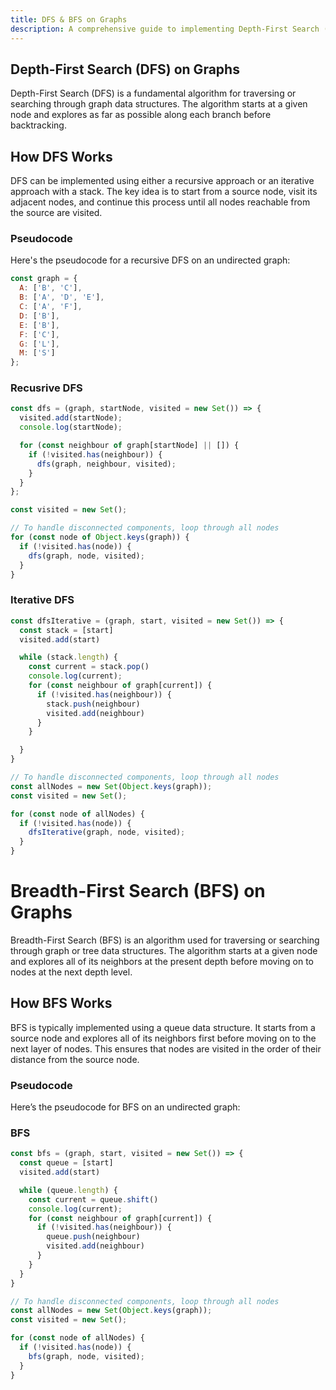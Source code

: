 ```yaml
---
title: DFS & BFS on Graphs
description: A comprehensive guide to implementing Depth-First Search (DFS) & BFS (Breadth-First Search) on graphs.
---
```


## Depth-First Search (DFS) on Graphs

Depth-First Search (DFS) is a fundamental algorithm for traversing or searching through graph data structures. The algorithm starts at a given node and explores as far as possible along each branch before backtracking.

## How DFS Works

DFS can be implemented using either a recursive approach or an iterative approach with a stack. The key idea is to start from a source node, visit its adjacent nodes, and continue this process until all nodes reachable from the source are visited.

### Pseudocode

Here's the pseudocode for a recursive DFS on an undirected graph:

```Javascript
const graph = {
  A: ['B', 'C'],
  B: ['A', 'D', 'E'],
  C: ['A', 'F'],
  D: ['B'],
  E: ['B'],
  F: ['C'],
  G: ['L'],
  M: ['S']
};
```

### Recusrive DFS 

```Javascript
const dfs = (graph, startNode, visited = new Set()) => {
  visited.add(startNode);
  console.log(startNode);

  for (const neighbour of graph[startNode] || []) {
    if (!visited.has(neighbour)) {
      dfs(graph, neighbour, visited);
    }
  }
};

const visited = new Set();

// To handle disconnected components, loop through all nodes
for (const node of Object.keys(graph)) {
  if (!visited.has(node)) {
    dfs(graph, node, visited);
  }
}
```

### Iterative DFS 

```Javascript
const dfsIterative = (graph, start, visited = new Set()) => {
  const stack = [start]
  visited.add(start)

  while (stack.length) {
    const current = stack.pop()
    console.log(current);
    for (const neighbour of graph[current]) {
      if (!visited.has(neighbour)) {
        stack.push(neighbour)
        visited.add(neighbour)
      }
    }

  }
}

// To handle disconnected components, loop through all nodes
const allNodes = new Set(Object.keys(graph));
const visited = new Set();

for (const node of allNodes) {
  if (!visited.has(node)) {
    dfsIterative(graph, node, visited);
  }
}
```

# Breadth-First Search (BFS) on Graphs

Breadth-First Search (BFS) is an algorithm used for traversing or searching through graph or tree data structures. The algorithm starts at a given node and explores all of its neighbors at the present depth before moving on to nodes at the next depth level.

## How BFS Works

BFS is typically implemented using a queue data structure. It starts from a source node and explores all of its neighbors first before moving on to the next layer of nodes. This ensures that nodes are visited in the order of their distance from the source node.

### Pseudocode

Here’s the pseudocode for BFS on an undirected graph:

### BFS 

```Javascript
const bfs = (graph, start, visited = new Set()) => {
  const queue = [start]
  visited.add(start)

  while (queue.length) {
    const current = queue.shift()
    console.log(current);
    for (const neighbour of graph[current]) {
      if (!visited.has(neighbour)) {
        queue.push(neighbour)
        visited.add(neighbour)
      }
    }
  }
}

// To handle disconnected components, loop through all nodes
const allNodes = new Set(Object.keys(graph));
const visited = new Set();

for (const node of allNodes) {
  if (!visited.has(node)) {
    bfs(graph, node, visited);
  }
}
```